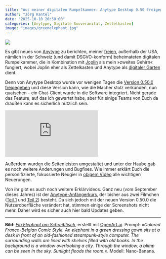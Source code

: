 ```yaml
---
title: "Aus meiner digitalen Rumpelkammer: Anytype Desktop 0.50 freigegeben"
author: "Jörg Kantel"
date: "2025-10-10 20:50:00"
categories: [Anytype, Digitale Souveränität, Zettelkasten]
image: "images/greenelephant.jpg"
---
```


[![](images/greenelephant-b.jpg)](https://www.flickr.com/photos/schockwellenreiter/54844760677/)

Es gibt neues von [Anytype](https://anytype.io/) zu berichten, meiner [freien](https://blog.anytype.io/our-open-philosophy/), außerhalb der USA, nämlich in der Schweiz (und damit DSGVO-konform) beheimateten digitalen Rumpelkammer, die in Kombination mit [Joplin](http://cognitiones.kantel-chaos-team.de/webworking/staticsites/joplin.html) als mein »zweites Gehirn« fungiert, wobei Joplin eher als Zettelkasten und Anytype als [digitaler Garten](https://kantel.github.io/posts/2024050701_digital_garden/) dient.

Denn von Anytype Desktop wurde vor wenigen Tagen die [Version 0.50.0 freigegeben](https://community.anytype.io/t/anytype-desktop-0-50-0-released-now-we-re-talking/28924) und diese Version kann, wie die Macher stolz verkünden, nun quatschen -- ein Chat-Client wurde in die Software integriert. Nicht gerade das Feature, auf das ich gewartet habe, aber für einige Teams von Euch da draußen kann es sicherlich nützlich sein.

<iframe class="if16_9" src="https://www.youtube.com/embed/MAyc7P1DZBk?si=c5QCsLluVbfJxTZy" title="YouTube video player" frameborder="0" allow="accelerometer; autoplay; clipboard-write; encrypted-media; gyroscope; picture-in-picture; web-share" referrerpolicy="strict-origin-when-cross-origin" allowfullscreen></iframe>

Außerdem wurden die Seitenleisten umgestaltet und unter der Haube gab es noch weitere Änderungen und Bugfixes. Wie immer erklärt Euch die personifizierte, fokussierte Neugier in [obigem Video](https://www.youtube.com/watch?v=MAyc7P1DZBk) alle wichtigen Neuerungen.

Von ihr gibt es auch noch weitere Erklärvideos. Ganz neu (vom September dieses Jahres) ist der [Anytype-Anfängerkurs](https://www.youtube.com/playlist?list=PLf2jzrVIbgieh4hVP2vTatszfruO6GlM2), der bisher aus zwei Filmchen ([Teil&nbsp;1](https://www.youtube.com/watch?v=1vrL-I8WJ5M) und [Teil&nbsp;2](https://www.youtube.com/watch?v=VhF27HJ7d7I)) besteht. Da sich jedoch mit der neuen Version 0.50.0 die Nutzeroberfläche verändert hat, stimmen einige der Screenshots nicht mehr. Daher wird es sicher auch hier bald Updates geben.

---

**Bild**: *[Ein Elephant am Schreibtisch](https://www.flickr.com/photos/schockwellenreiter/54844760677/)*, erstellt mit [OpenArt.ai](https://openart.ai/home). Prompt: »*Colored Franco-Belgian Comic Style. An elephant in a green dressing gown sits at a desk in front of an old-fashioned steampunk-style computer. The surrounding walls are lined with shelves filled with old books. In the background is a window overlooking a city. Through the window, a blimp can be seen in the sky. Sunlight floods the room.*«. Modell: Nano-Banana.